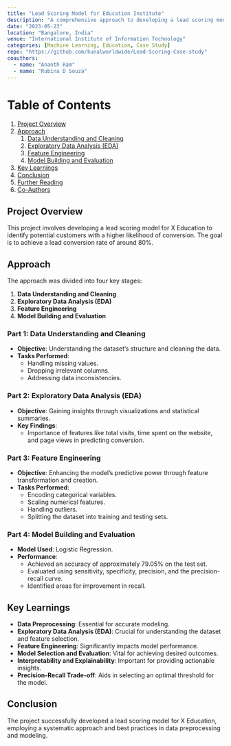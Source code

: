 ```yaml
---
title: "Lead Scoring Model for Education Institute"
description: "A comprehensive approach to developing a lead scoring model achieving 80% conversion rate for educational institutions"
date: "2023-05-23"
location: "Bangalore, India"
venue: "International Institute of Information Technology"
categories: [Machine Learning, Education, Case Study]
repo: "https://github.com/kunalworldwide/Lead-Scoring-Case-study"
coauthors: 
  - name: "Ananth Ram"
  - name: "Rubina D Souza"
---
```


# Table of Contents
1. [Project Overview](#project-overview)
2. [Approach](#approach)
   1. [Data Understanding and Cleaning](#part-1-data-understanding-and-cleaning)
   2. [Exploratory Data Analysis (EDA)](#part-2-exploratory-data-analysis-eda)
   3. [Feature Engineering](#part-3-feature-engineering)
   4. [Model Building and Evaluation](#part-4-model-building-and-evaluation)
3. [Key Learnings](#key-learnings)
4. [Conclusion](#conclusion)
5. [Further Reading](#further-reading)
6. [Co-Authors](#co-authors)

## Project Overview
This project involves developing a lead scoring model for X Education to identify potential customers with a higher likelihood of conversion. The goal is to achieve a lead conversion rate of around 80%.

## Approach
The approach was divided into four key stages:

1. **Data Understanding and Cleaning**
2. **Exploratory Data Analysis (EDA)**
3. **Feature Engineering**
4. **Model Building and Evaluation**

### Part 1: Data Understanding and Cleaning
- **Objective**: Understanding the dataset's structure and cleaning the data.
- **Tasks Performed**:
  - Handling missing values.
  - Dropping irrelevant columns.
  - Addressing data inconsistencies.

### Part 2: Exploratory Data Analysis (EDA)
- **Objective**: Gaining insights through visualizations and statistical summaries.
- **Key Findings**:
  - Importance of features like total visits, time spent on the website, and page views in predicting conversion.

### Part 3: Feature Engineering
- **Objective**: Enhancing the model's predictive power through feature transformation and creation.
- **Tasks Performed**:
  - Encoding categorical variables.
  - Scaling numerical features.
  - Handling outliers.
  - Splitting the dataset into training and testing sets.

### Part 4: Model Building and Evaluation
- **Model Used**: Logistic Regression.
- **Performance**:
  - Achieved an accuracy of approximately 79.05% on the test set.
  - Evaluated using sensitivity, specificity, precision, and the precision-recall curve.
  - Identified areas for improvement in recall.

## Key Learnings
- **Data Preprocessing**: Essential for accurate modeling.
- **Exploratory Data Analysis (EDA)**: Crucial for understanding the dataset and feature selection.
- **Feature Engineering**: Significantly impacts model performance.
- **Model Selection and Evaluation**: Vital for achieving desired outcomes.
- **Interpretability and Explainability**: Important for providing actionable insights.
- **Precision-Recall Trade-off**: Aids in selecting an optimal threshold for the model.

## Conclusion
The project successfully developed a lead scoring model for X Education, employing a systematic approach and best practices in data preprocessing and modeling.